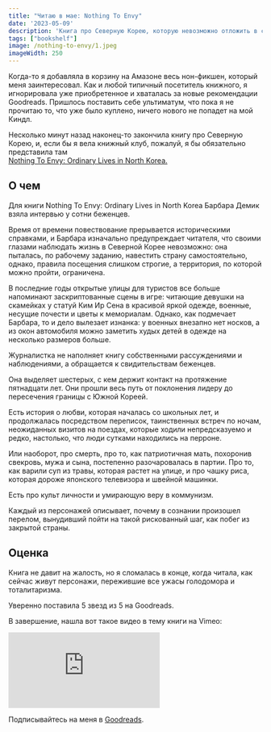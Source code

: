 ```yaml
---
title: "Читаю в мае: Nothing To Envy"
date: '2023-05-09'
description: 'Книга про Северную Корею, которую невозможно отложить в сторону.'
tags: ["bookshelf"]
image: /nothing-to-envy/1.jpeg
imageWidth: 250
---
```


Когда-то я добавляла в корзину на Амазоне весь нон-фикшен, который меня заинтересовал.
Как и любой типичный посетитель книжного, я игнорировала уже приобретенное и хваталась за новые рекомендации Goodreads.
Пришлось поставить себе ультиматум, что пока я не прочитаю то, что уже было куплено, ничего нового не попадет на мой Киндл.

Несколько минут назад наконец-то закончила книгу про Северную Корею, и, если бы я вела книжный клуб, пожалуй, я бы обязательно представила там  
<a target="_blank" href="https://www.goodreads.com/book/show/40604846-nothing-to-envy" rel="noopener noreferrer">Nothing To Envy: Ordinary Lives in North Korea.</a>

## О чем

Для книги Nothing To Envy: Ordinary Lives in North Korea Барбара Демик взяла интервью у сотни беженцев.

Время от времени повествование прерывается историческими справками, и Барбара изначально предупреждает читателя, 
что своими глазами наблюдать жизнь в Северной Корее невозможно: она пыталась, по рабочему заданию, 
навестить страну самостоятельно, однако, правила посещения слишком строгие, а территория, по которой можно пройти, ограничена.

В последние годы открытые улицы для туристов все больше напоминают заскриптованные сцены в игре: читающие девушки на скамейках у статуй
Ким Ир Сена в красивой яркой одежде, военные, несущие почести и цветы к мемориалам. Однако, как подмечает Барбара, то и дело вылезает изнанка:
у военных внезапно нет носков, а из окон автомобиля можно заметить худых детей в одежде на несколько размеров больше.

Журналистка не наполняет книгу собственными рассуждениями и наблюдениями, а обращается к свидительствам беженцев.

Она выделяет шестерых, с кем держит контакт на протяжение пятнадцати лет. Они прошли весь путь от поклонения лидеру до пересечения границы с Южной Кореей.

Есть история о любви, которая началась со школьных лет, и продолжалась посредством переписок, таинственных встреч по ночам,
неожиданных визитов на поездах, которые ходили непредсказуемо и редко, настолько, что люди сутками находились на перроне.

Или наоборот, про смерть, про то, как патриотичная мать, похоронив свекровь, мужа и сына, постепенно разочаровалась в партии. 
Про то, как варили суп из травы, которая растет на улице, и про чашку риса, которая дороже японского телевизора и швейной машинки.  

Есть про культ личности и умирающую веру в коммунизм.

Каждый из персонажей описывает, почему в сознании произошел перелом, вынудивший пойти на такой рискованный шаг, как побег из закрытой страны.

## Оценка

Книга не давит на жалость, но я сломалась в конце, когда читала, как сейчас живут персонажи, пережившие все ужасы голодомора и тоталитаризма.

Уверенно поставила 5 звезд из 5 на Goodreads.

В завершение, нашла вот такое видео в тему книги на Vimeo:

<iframe className="video" src="https://player.vimeo.com/video/125583768?h=6f81605874&title=0&byline=0&portrait=0" frameborder="0" allow="autoplay; fullscreen; picture-in-picture" allowFullScreen></iframe>

Подписывайтесь на меня в <a target="_blank" href="https://www.goodreads.com/yepstepz" rel="noopener noreferrer">Goodreads</a>.